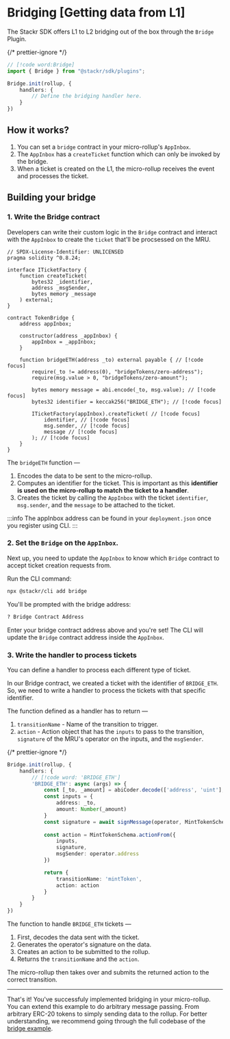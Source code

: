 # Bridging [Getting data from L1]

The Stackr SDK offers L1 to L2 bridging out of the box through the `Bridge` Plugin.

{/* prettier-ignore */}
```ts [index.ts]
// [!code word:Bridge]
import { Bridge } from "@stackr/sdk/plugins";

Bridge.init(rollup, {
    handlers: {
        // Define the bridging handler here. 
    }
})

```

## How it works?

1. You can set a `bridge` contract in your micro-rollup's `AppInbox`.
2. The `AppInbox` has a `createTicket` function which can only be invoked by the bridge.
3. When a ticket is created on the L1, the micro-rollup receives the event and processes the ticket.

## Building your bridge

### 1. Write the Bridge contract

Developers can write their custom logic in the `Bridge` contract and interact with the `AppInbox` to create the `ticket` that'll be procsessed on the MRU.

```solidity [TokenBridge.sol]
// SPDX-License-Identifier: UNLICENSED
pragma solidity ^0.8.24;

interface ITicketFactory {
    function createTicket(
        bytes32 _identifier,
        address _msgSender,
        bytes memory _message
    ) external;
}

contract TokenBridge {
    address appInbox;

    constructor(address _appInbox) {
        appInbox = _appInbox;
    }

    function bridgeETH(address _to) external payable { // [!code focus]
        require(_to != address(0), "bridgeTokens/zero-address");
        require(msg.value > 0, "bridgeTokens/zero-amount");

        bytes memory message = abi.encode(_to, msg.value); // [!code focus]
        bytes32 identifier = keccak256("BRIDGE_ETH"); // [!code focus]

        ITicketFactory(appInbox).createTicket( // [!code focus]
            identifier, // [!code focus]
            msg.sender, // [!code focus]
            message // [!code focus]
        ); // [!code focus]
    }
}

```

The `bridgeETH` function —

1. Encodes the data to be sent to the micro-rollup.
2. Computes an identifier for the ticket. This is important as this **identifier is used on the micro-rollup to match the ticket to a handler**.
3. Creates the ticket by calling the `AppInbox` with the ticket `identifier`, `msg.sender`, and the `message` to be attached to the ticket.

:::info
The appInbox address can be found in your `deployment.json` once you register using CLI.
:::

### 2. Set the `Bridge` on the `AppInbox`.

Next up, you need to update the `AppInbox` to know which `Bridge` contract to accept ticket creation requests from.

Run the CLI command:

```bash [terminal]
npx @stackr/cli add bridge
```

You'll be prompted with the bridge address:

```bash [terminal]
? Bridge Contract Address
```

Enter your bridge contract address above and you're set! The CLI will update the `Bridge` contract address inside the `AppInbox`.

### 3. Write the handler to process tickets

You can define a handler to process each different type of ticket.

In our Bridge contract, we created a ticket with the identifier of `BRIDGE_ETH`. So, we need to write a handler to process the tickets with that specific identifier.

The function defined as a handler has to return —

1. `transitionName` - Name of the transition to trigger.
2. `action` - Action object that has the `inputs` to pass to the transition, `signature` of the MRU's operator on the inputs, and the `msgSender`.

{/* prettier-ignore */}
```ts [index.ts]
Bridge.init(rollup, {
    handlers: {
        // [!code word: 'BRIDGE_ETH']
        'BRIDGE_ETH': async (args) => {
            const [_to, _amount] = abiCoder.decode(['address', 'uint'], args.data);
            const inputs = {
                address: _to,
                amount: Number(_amount)
            }
            const signature = await signMessage(operator, MintTokenSchema, inputs);
            
            const action = MintTokenSchema.actionFrom({ 
                inputs,
                signature,
                msgSender: operator.address
            })

            return {
                transitionName: 'mintToken',
                action: action
            }
        }
    }
})
```

The function to handle `BRIDGE_ETH` tickets —

1. First, decodes the data sent with the ticket.
2. Generates the operator's signature on the data.
3. Creates an action to be submitted to the rollup.
4. Returns the `transitionName` and the `action`.

The micro-rollup then takes over and submits the returned action to the correct transition.

---

That's it! You've successfuly implemented bridging in your micro-rollup. You can extend this example to do arbitrary message passing. From arbitrary ERC-20 tokens to simply sending data to the rollup.
For better understanding, we recommend going through the full codebase of the [bridge example](https://github.com/stackrlabs/micro-rollup-examples/tree/main/bridge).

